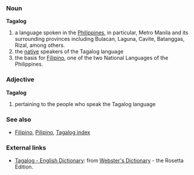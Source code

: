 ===Noun===
'''Tagalog'''

# a language spoken in the [[Philippines]], in particular, Metro Manila and its surrounding provinces including Bulacan, Laguna, Cavite, Batanggas, Rizal, among others.
# the [[native]] speakers of the Tagalog language
# the basis for [[Filipino]], one of the two National Languages of the Philippines.

===Adjective===
'''Tagalog'''

# pertaining to the people who speak the Tagalog language

===See also===
*[[Filipino]], [[Pilipino]], [[Wiktionary:Tagalog index|Tagalog index]]

=== External links ===
*[http://www.websters-online-dictionary.org/definition/Tagalog-english/ Tagalog - English Dictionary]: from [http://www.websters-online-dictionary.org/ Webster's Dictionary] - the Rosetta Edition.